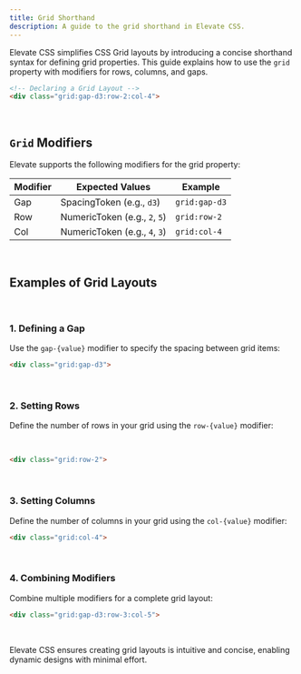```yaml
---
title: Grid Shorthand
description: A guide to the grid shorthand in Elevate CSS.
---
```


Elevate CSS simplifies CSS Grid layouts by introducing a concise shorthand syntax for defining grid properties. This guide explains how to use the `grid` property with modifiers for rows, columns, and gaps.


```html
<!-- Declaring a Grid Layout -->
<div class="grid:gap-d3:row-2:col-4">
```

<br/>

## `Grid` Modifiers
Elevate supports the following modifiers for the grid property:

| **Modifier**             | **Expected Values**              | **Example**                          |
|--------------------------|----------------------------------|--------------------------------------|
| Gap            | SpacingToken (e.g., `d3`)      | `grid:gap-d3`                        |
| Row           | NumericToken (e.g., `2`, `5`)         | `grid:row-2`                         |
| Col            | NumericToken (e.g., `4`, `3`)         | `grid:col-4`                         |

<br/>


## Examples of Grid Layouts

<br/>

### 1. Defining a Gap
Use the `gap-{value}` modifier to specify the spacing between grid items:

```html
<div class="grid:gap-d3">
```

<br/>

### 2. Setting Rows
Define the number of rows in your grid using the `row-{value}` modifier:

<br/>

```html
<div class="grid:row-2">
```

<br/>

### 3. Setting Columns
Define the number of columns in your grid using the `col-{value}` modifier:

```html
<div class="grid:col-4">
```

<br/>

### 4. Combining Modifiers
Combine multiple modifiers for a complete grid layout:

```html
<div class="grid:gap-d3:row-3:col-5">
```

<br/>

Elevate CSS ensures creating grid layouts is intuitive and concise, enabling dynamic designs with minimal effort.

